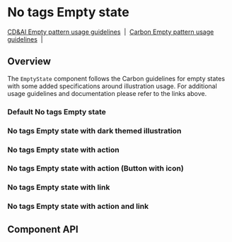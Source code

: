 
# No tags Empty state

[CD&AI Empty pattern usage guidelines](https://pages.github.ibm.com/cdai-design/pal/patterns/empty-state/usage/)
&nbsp;|&nbsp;
[Carbon Empty pattern usage guidelines](https://www.carbondesignsystem.com/patterns/empty-states-pattern/)
&nbsp;|&nbsp;

## Overview

The `EmptyState` component follows the Carbon guidelines for empty states with
some added specifications around illustration usage. For additional usage
guidelines and documentation please refer to the links above.

### Default No tags Empty state

<Preview>
  <Story
    id={getStorybookSlug(
      pkg,
      NoTagsEmptyState.displayName,
      'default',
      'emptystates'
    )}
  />
</Preview>

### No tags Empty state with dark themed illustration

<Preview>
  <Story
    id={getStorybookSlug(
      pkg,
      NoTagsEmptyState.displayName,
      'with-dark-mode-illustration',
      'emptystates'
    )}
  />
</Preview>

### No tags Empty state with action

<Preview>
  <Story
    id={getStorybookSlug(
      pkg,
      NoTagsEmptyState.displayName,
      'with-action',
      'emptystates'
    )}
  />
</Preview>

### No tags Empty state with action (Button with icon)

<Preview>
  <Story
    id={getStorybookSlug(
      pkg,
      NoTagsEmptyState.displayName,
      'with-action-icon-button',
      'emptystates'
    )}
  />
</Preview>

### No tags Empty state with link

<Preview>
  <Story
    id={getStorybookSlug(
      pkg,
      NoTagsEmptyState.displayName,
      'with-link',
      'emptystates'
    )}
  />
</Preview>

### No tags Empty state with action and link

<Preview>
  <Story
    id={getStorybookSlug(
      pkg,
      NoTagsEmptyState.displayName,
      'with-action-and-link',
      'emptystates'
    )}
  />
</Preview>

## Component API

<Props />
